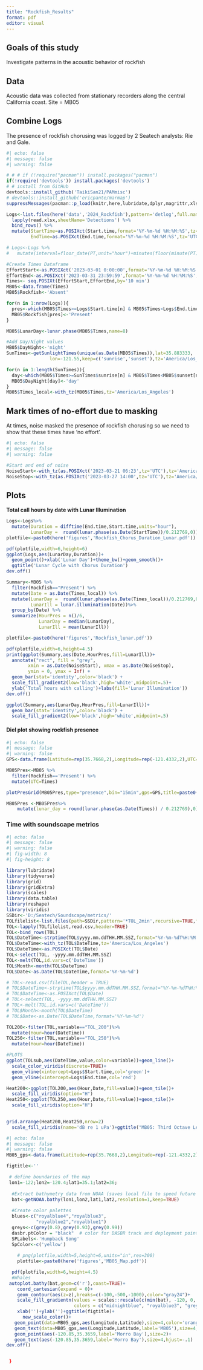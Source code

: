 ```yaml
---
title: "Rockfish_Results"
format: pdf
editor: visual
---
```


## Goals of this study

Investigate patterns in the acoustic behavior of rockfish

## Data

Acoustic data was collected from stationary recorders along the central California coast. Site = MB05

## Combine Logs

The presence of rockfish chorusing was logged by 2 Seatech analysts: Rie and Gale.

```r
#| echo: false
#| message: false
#| warning: false

# # # if (!require("pacman")) install.packages("pacman")
if(!require('devtools')) install.packages('devtools')
# # install from GitHub
devtools::install_github('TaikiSan21/PAMmisc')
# devtools::install_github('ericpante/marmap')
suppressMessages(pacman::p_load(knitr,here,lubridate,dplyr,magrittr,xlsx,RSQLite,viridis,marmap,ggplot2,suncalc,ggnewscale,PAMmisc,stringr,lunar,NightDay))

Logs<-list.files(here('data','2024_Rockfish'),pattern='detlog',full.names = TRUE) %>%
  lapply(read.xlsx,sheetName='Detections') %>%
  bind_rows() %>%
  mutate(StartTime=as.POSIXct(Start.time,format='%Y-%m-%d %H:%M:%S',tz='UTC'),
         EndTime=as.POSIXct(End.time,format='%Y-%m-%d %H:%M:%S',tz='UTC'))

# Logs<-Logs %>%
#   mutate(interval=floor_date(PT,unit="hour")+minutes(floor(minute(PT)/10)*10), Hour=hour(PT)) 

#Create Times Dataframe
EffortStart<-as.POSIXct('2023-03-01 0:00:00',format='%Y-%m-%d %H:%M:%S',tz='UTC')
EffortEnd<-as.POSIXct('2023-03-31 23:59:59',format='%Y-%m-%d %H:%M:%S',tz='UTC')
Times<- seq.POSIXt(EffortStart,EffortEnd,by='10 min')
MB05<-data.frame(Times)
MB05$Rockfish<-'Absent'

for(n in 1:nrow(Logs)){
  pres<-which(MB05$Times>=Logs$Start.time[n] & MB05$Times<Logs$End.time[n])
  MB05$Rockfish[pres]<-'Present'
}

MB05$LunarDay<-lunar.phase(MB05$Times,name=8)

#Add Day/Night values
MB05$DayNight<-'night'
SunTimes<-getSunlightTimes(unique(as.Date(MB05$Times)),lat=35.883333,
                lon=-121.55,keep=c('sunrise','sunset'),tz='America/Los_Angeles')

for(n in 1:length(SunTimes)){
  day<-which(MB05$Times>=SunTimes$sunrise[n] & MB05$Times<MB05$sunset[n])
  MB05$DayNight[day]<-'day'
}
MB05$Times_local<-with_tz(MB05$Times,tz='America/Los_Angeles')
```

## Mark times of no-effort due to masking

At times, noise masked the presence of rockfish chorusing so we need to show that these times have 'no effort'.

```r
#| echo: false
#| message: false
#| warning: false

#Start and end of noise 
NoiseStart<-with_tz(as.POSIXct('2023-03-21 06:23',tz='UTC'),tz='America/Los_Angeles')
NoiseStop<-with_tz(as.POSIXct('2023-03-27 14:00',tz='UTC'),tz='America/Los_Angeles')
```

## Plots

**Total call hours by date with Lunar Illumination**

```r
Logs<-Logs%>%
  mutate(Duration = difftime(End.time,Start.time,units="hour"),
         LunarDay =  round(lunar.phase(as.Date(StartTime))/0.212769,0))
plotfile<-paste0(here('figures','Rockfish_Chorus_Duration_Lunar.pdf'))

pdf(plotfile,width=6,height=6)           
ggplot(Logs,aes(LunarDay,Duration))+
  geom_point()+xlab('Lunar Day')+theme_bw()+geom_smooth()+
  ggtitle('Lunar Cycle with Chorus Duration')
dev.off()

Summary<-MB05 %>% 
  filter(Rockfish=="Present") %>%
  mutate(Date = as.Date(Times_local)) %>%
  mutate(LunarDay =  round(lunar.phase(as.Date(Times_local))/0.212769,0),
         LunarIll = lunar.illumination(Date))%>%
  group_by(Date) %>%
  summarize(HourPres = n()/6,
            LunarDay = median(LunarDay),
            LunarIll = mean(LunarIll)) 

plotfile<-paste0(here('figures','Rockfish_lunar.pdf'))

pdf(plotfile,width=6,height=4.5)
print(ggplot(Summary,aes(Date,HourPres,fill=LunarIll))+
  annotate("rect", fill = "grey",  
        xmin = as.Date(NoiseStart), xmax = as.Date(NoiseStop),
        ymin = 0, ymax = Inf) +
  geom_bar(stat='identity',color='black') +
  scale_fill_gradient2(low='black',high='white',midpoint=.5)+
  ylab('Total hours with calling')+labs(fill='Lunar Illumination'))
dev.off()

ggplot(Summary,aes(LunarDay,HourPres,fill=LunarIll))+
  geom_bar(stat='identity',color='black') +
  scale_fill_gradient2(low='black',high='white',midpoint=.5)
```

#### Diel plot showing rockfish presence

```r
#| echo: false
#| message: false
#| warning: false
GPS<-data.frame(Latitude=rep(35.7668,2),Longitude=rep(-121.4332,2),UTC=c(as.POSIXct('2023-03-01 0:00',tz='UTC'),as.POSIXct('2023-03-31 23:59',tz='UTC')),DriftName=rep('MB05',2))

MB05Pres<-MB05 %>%
  filter(Rockfish=='Present') %>%
  mutate(UTC=Times)

plotPresGrid(MB05Pres,type="presence",bin="15min",gps=GPS,title=paste0('MB05: ',': Rockfish'),plotTz='America/Los_Angeles') 

MB05Pres <-MB05Pres%>%
    mutate(lunar_day = round(lunar.phase(as.Date(Times)) / 0.212769),0) 

```

### Time with soundscape metrics

```r
#| echo: false
#| message: false
#| warning: false
#| fig-width: 8
#| fig-height: 8

library(lubridate)
library(tidyverse)
library(grid)
library(gridExtra)
library(scales)
library(data.table)
library(reshape)
library(viridis)
SSDir<-'D:/Seatech/Soundscape/metrics/'
TOLfilelist<-list.files(path=SSDir,pattern='*TOL_2min',recursive=TRUE,full.names = TRUE)
TOL<-lapply(TOLfilelist,read.csv,header=TRUE)
TOL<-bind_rows(TOL)
TOL$DateTime<-strptime(TOL$yyyy.mm.ddTHH.MM.SSZ,format="%Y-%m-%dT%H:%M:%OSZ",tz="UTC")
TOL$DateTime<-with_tz(TOL$DateTime,tz='America/Los_Angeles')
TOL$DateTime<-as.POSIXct(TOL$Date)
TOL<-select(TOL, -yyyy.mm.ddTHH.MM.SSZ)
TOL<-melt(TOL,id.vars=c('DateTime'))
TOL$Month<-month(TOL$DateTime)
TOL$Date<-as.Date(TOL$DateTime,format='%Y-%m-%d')

# TOL<-read.csv(fileTOL,header = TRUE)
# TOL$DateTime<-strptime(TOL$yyyy.mm.ddTHH.MM.SSZ,format="%Y-%m-%dT%H:%M:%OSZ",tz="UTC")
# TOL$DateTime<-as.POSIXct(TOL$Date)
# TOL<-select(TOL, -yyyy.mm.ddTHH.MM.SSZ)
# TOL<-melt(TOL,id.vars=c('DateTime'))
# TOL$Month<-month(TOL$DateTime)
# TOL$Date<-as.Date(TOL$DateTime,format='%Y-%m-%d')

TOL200<-filter(TOL,variable=="TOL_200")%>%
  mutate(Hour=hour(DateTime))
TOL250<-filter(TOL,variable=="TOL_250")%>%
  mutate(Hour=hour(DateTime))

#PLOTS
ggplot(TOLsub,aes(DateTime,value,color=variable))+geom_line()+
  scale_color_viridis(discrete=TRUE)+
  geom_vline(xintercept=Logs$Start.time,col='green')+
  geom_vline(xintercept=Logs$End.time,col='red')

Heat200<-ggplot(TOL200,aes(Hour,Date,fill=value))+geom_tile()+
  scale_fill_viridis(option="H")
Heat250<-ggplot(TOL250,aes(Hour,Date,fill=value))+geom_tile()+
  scale_fill_viridis(option="H")
  

grid.arrange(Heat200,Heat250,nrow=2)
  scale_fill_viridis(name='dB re 1 uPa')+ggtitle("MB05: Third Octave Level @ 200 Hz (median)")
```

```r
#| echo: false
#| message: false
#| warning: false
MB05_gps<-data.frame(Latitude=rep(35.7668,2),Longitude=rep(-121.4332,2),UTC=c(as.POSIXct('2023-03-01 0:00',tz='UTC'),as.POSIXct('2023-03-31 23:59',tz='UTC')),DriftName=rep('MB05',2))

figtitle<-''

 # define boundaries of the map
 lon1=-122;lon2=-120.4;lat1=35.1;lat2=36;
  
  #Extract bathymetry data from NOAA (saves local file to speed future performance)
  bat<-getNOAA.bathy(lon1,lon2,lat1,lat2,resolution=1,keep=TRUE)
  
  #Create color palettes
  blues<-c("royalblue4","royalblue3",
           "royalblue2","royalblue1")
  greys<-c(grey(0.8),grey(0.93),grey(0.99))
  dasbr.ptColor = "black"  # color for DASBR track and deployment points
  SPLabels<-'Humpback Song'
  SpColor<-c('yellow')
  
    # png(plotfile,width=5,height=6,units="in",res=300)
    plotfile<-paste0(here('figures','MB05_Map.pdf'))

  pdf(plotfile,width=6,height=4.5)
  #Whales
 autoplot.bathy(bat,geom=c('r'),coast=TRUE)+
    coord_cartesian(expand = 0)+
    geom_contour(aes(z=z),breaks=c(-100,-500,-1000),color="gray24")+
    scale_fill_gradientn(values = scales::rescale(c(min(bat), -120, 0, max(bat))),
                         colors = c("midnightblue", "royalblue3", "grey50", "grey80"),name="Depth (m)")+
    xlab('')+ylab('')+ggtitle(figtitle)+
      new_scale_color()+
   geom_point(data=MB05_gps,aes(Longitude,Latitude),size=4,color='orange')+
   geom_text(data=MB05_gps,aes(Longitude,Latitude,label='MB05'),size=4,vjust=2)+
   geom_point(aes(-120.85,35.3659,label='Morro Bay'),size=2)+
   geom_text(aes(-120.85,35.3659,label='Morro Bay'),size=4,hjust=-.1)
dev.off()


 }
```
